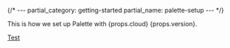 {/* ---
partial_category: getting-started
partial_name: palette-setup
--- */}

This is how we set up Palette with {props.cloud} {props.version}. 

[Test](/getting-started/additional-capabilities)